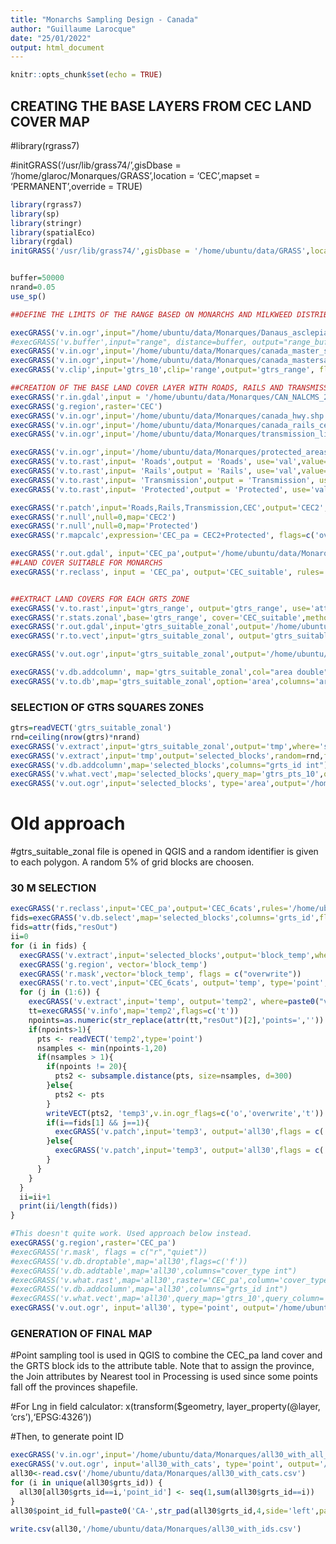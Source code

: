 ```yaml
---
title: "Monarchs Sampling Design - Canada"
author: "Guillaume Larocque"
date: "25/01/2022"
output: html_document
---
```


```r
knitr::opts_chunk$set(echo = TRUE)
```

## CREATING THE BASE LAYERS FROM CEC LAND COVER MAP
#library(rgrass7)

#initGRASS('/usr/lib/grass74/',gisDbase = '/home/glaroc/Monarques/GRASS',location = 'CEC',mapset = 'PERMANENT',override = TRUE)
```r
library(rgrass7)
library(sp)
library(stringr)
library(spatialEco)
library(rgdal)
initGRASS('/usr/lib/grass74/',gisDbase = '/home/ubuntu/data/GRASS',location = 'monarques',mapset = 'PERMANENT',override = TRUE)


buffer=50000
nrand=0.05
use_sp()

```


```r


##DEFINE THE LIMITS OF THE RANGE BASED ON MONARCHS AND MILKWEED DISTRIBUTION

execGRASS('v.in.ogr',input="/home/ubuntu/data/Monarques/Danaus_asclepias_intersected_range_only_cec.shp",output='range', flags=c('overwrite'))
#execGRASS('v.buffer',input="range", distance=buffer, output="range_buffer", flags=c('overwrite'))
execGRASS('v.in.ogr',input='/home/ubuntu/data/Monarques/canada_master_sample_poly_cec.shp', output='gtrs_10', flags=c('overwrite'))
execGRASS('v.in.ogr',input='/home/ubuntu/data/Monarques/canada_mastersample_cec.shp', output='gtrs_pts_10', flags=c('overwrite'))
execGRASS('v.clip',input='gtrs_10',clip='range',output='gtrs_range', flags=c('overwrite'))

````

```r
##CREATION OF THE BASE LAND COVER LAYER WITH ROADS, RAILS AND TRANSMISSION LINES
execGRASS('r.in.gdal',input = '/home/ubuntu/data/Monarques/CAN_NALCMS_2015_LC_30m_LAEA_mmu5pix_.tif',output = 'CEC', memory=100000, flags=c('overwrite'))
execGRASS('g.region',raster='CEC')
execGRASS('v.in.ogr',input='/home/ubuntu/data/Monarques/canada_hwy.shp', output= 'Roads', flags=c('overwrite'))
execGRASS('v.in.ogr',input='/home/ubuntu/data/Monarques/canada_rails_cec.shp', output= 'Rails', flags=c('overwrite'))
execGRASS('v.in.ogr',input='/home/ubuntu/data/Monarques/transmission_lines_OSM_CEC.gpkg', output= 'Transmission', flags=c('overwrite'))

execGRASS('v.in.ogr',input='/home/ubuntu/data/Monarques/protected_areas_canada_qc.shp', output= 'Protected', snap=1e-09, flags=c('overwrite'))
execGRASS('v.to.rast',input= 'Roads',output = 'Roads', use='val',value=20, memory=150000, flags=c('overwrite'))
execGRASS('v.to.rast',input= 'Rails',output = 'Rails', use='val',value=21, memory=150000, flags=c('overwrite'))
execGRASS('v.to.rast',input= 'Transmission',output = 'Transmission', use='val',value=22, memory=150000, flags=c('overwrite'))
execGRASS('v.to.rast',input= 'Protected',output = 'Protected', use='val',value=100, memory=150000, flags=c('overwrite'))

execGRASS('r.patch',input='Roads,Rails,Transmission,CEC',output='CEC2', flags=c('overwrite'))
execGRASS('r.null',null=0,map='CEC2')
execGRASS('r.null',null=0,map='Protected')
execGRASS('r.mapcalc',expression='CEC_pa = CEC2+Protected', flags=c('overwrite'))
```

```r
execGRASS('r.out.gdal', input='CEC_pa',output='/home/ubuntu/data/Monarques/cec_pa_lines.tif', format='GTiff',createopt="COMPRESS=DEFLATE", flags=c('overwrite'))
##LAND COVER SUITABLE FOR MONARCHS
execGRASS('r.reclass', input = 'CEC_pa', output='CEC_suitable', rules='/home/ubuntu/data/Monarques/cec_reclass.txt', flags=c('overwrite'))


##EXTRACT LAND COVERS FOR EACH GRTS ZONE
execGRASS('v.to.rast',input='gtrs_range', output='gtrs_range', use='attr',attribute_column='GRTS_ID',memory=150000, flags=c('overwrite'))
execGRASS('r.stats.zonal',base='gtrs_range', cover='CEC_suitable',method='sum',output='gtrs_suitable_zonal', flags=c('overwrite'))
execGRASS('r.out.gdal',input='gtrs_suitable_zonal',output='/home/ubuntu/data/Monarques/gtrs_suitable_zonal.tif', format='GTiff',createopt="COMPRESS=DEFLATE", flags=c('overwrite'))
execGRASS('r.to.vect',input='gtrs_suitable_zonal', output='gtrs_suitable_zonal',type='area',column='suitable', flags=c('overwrite'))

execGRASS('v.out.ogr',input='gtrs_suitable_zonal',output='/home/ubuntu/data/Monarques/gtrs_suitable_zonal.gpkg',type='area', flags=c('overwrite'))

execGRASS('v.db.addcolumn', map='gtrs_suitable_zonal',col="area double")
execGRASS('v.to.db',map='gtrs_suitable_zonal',option='area',columns='area')
```


### SELECTION OF GTRS SQUARES ZONES
```r
gtrs=readVECT('gtrs_suitable_zonal')
rnd=ceiling(nrow(gtrs)*nrand)
execGRASS('v.extract',input='gtrs_suitable_zonal',output='tmp',where='suitable>50000 AND area>99000000',flags=c('overwrite'))
execGRASS('v.extract',input='tmp',output='selected_blocks',random=rnd,flags=c('overwrite'))
execGRASS('v.db.addcolumn',map='selected_blocks',columns="grts_id int")
execGRASS('v.what.vect',map='selected_blocks',query_map='gtrs_pts_10',query_column='grts_id',column='grts_id')
execGRASS('v.out.ogr',input='selected_blocks', type='area',output='/home/ubuntu/data/Monarques/selected_blocks.gpkg', flags=c('overwrite'))

```



# Old approach
#gtrs_suitable_zonal file is opened in QGIS and a random identifier is given to each polygon. A random 5% of grid blocks are choosen. 



### 30 M SELECTION
```r
execGRASS('r.reclass',input='CEC_pa',output='CEC_6cats',rules='/home/ubuntu/data/Monarques/Monarques-repo/cec_reclass_6cats.txt',c('overwrite'))
fids=execGRASS('v.db.select',map='selected_blocks',columns='grts_id',flags=c("c","v"))
fids=attr(fids,"resOut")
ii=0
for (i in fids) {
  execGRASS('v.extract',input='selected_blocks',output='block_temp',where=paste0("grts_id=",i),flags = c('overwrite'))
  execGRASS('g.region', vector='block_temp')
  execGRASS('r.mask',vector='block_temp', flags = c("overwrite"))
  execGRASS('r.to.vect',input='CEC_6cats', output='temp', type='point',flags = c('overwrite'))
  for (j in (1:6)) {
    execGRASS('v.extract',input='temp', output='temp2', where=paste0("value=",j),flags = c('overwrite'))
    tt=execGRASS('v.info',map='temp2',flags=c('t'))
    npoints=as.numeric(str_replace(attr(tt,"resOut")[2],'points=',''))
    if(npoints>1){
      pts <- readVECT('temp2',type='point')
      nsamples <- min(npoints-1,20)
      if(nsamples > 1){
        if(npoints != 20){
          pts2 <- subsample.distance(pts, size=nsamples, d=300)
        }else{
          pts2 <- pts
        }
        writeVECT(pts2, 'temp3',v.in.ogr_flags=c('o','overwrite','t')) 
        if(i==fids[1] && j==1){
          execGRASS('v.patch',input='temp3', output='all30',flags = c('overwrite'))
        }else{
          execGRASS('v.patch',input='temp3', output='all30',flags = c('a','overwrite'))
        }
      }
    }
  }
  ii=ii+1
  print(ii/length(fids))
}

```

```r
#This doesn't quite work. Used approach below instead. 
execGRASS('g.region',raster='CEC_pa')
#execGRASS('r.mask', flags = c("r","quiet"))
#execGRASS('v.db.droptable',map='all30',flags=c('f'))
#execGRASS('v.db.addtable',map='all30',columns="cover_type int")
#execGRASS('v.what.rast',map='all30',raster='CEC_pa',column='cover_type')
#execGRASS('v.db.addcolumn',map='all30',columns="grts_id int")
#execGRASS('v.what.vect',map='all30',query_map='gtrs_10',query_column='grts_id',column='grts_id')
execGRASS('v.out.ogr', input='all30', type='point', output='/home/ubuntu/data/Monarques/all30.gpkg',flags=c('overwrite'))

```

### GENERATION OF FINAL MAP

#Point sampling tool is used in QGIS to combine the CEC_pa land cover and the GRTS block ids to the attribute table. Note that to assign the province, the Join attributes by Nearest tool in Processing is used since some points fall off the provinces shapefile. 

#For Lng in field calculator: x(transform($geometry, layer_property(@layer, 'crs'),'EPSG:4326'))

#Then, to generate point ID

```r
execGRASS('v.in.ogr',input='/home/ubuntu/data/Monarques/all30_with_all_cats.gpkg', output= 'all30_with_cats', flags=c('overwrite','o'))
execGRASS('v.out.ogr', input='all30_with_cats', type='point', output='/home/ubuntu/data/Monarques/all30_with_cats.csv',format='CSV',flags=c('overwrite'))
all30<-read.csv('/home/ubuntu/data/Monarques/all30_with_cats.csv')
for (i in unique(all30$grts_id)) {
  all30[all30$grts_id==i,'point_id'] <- seq(1,sum(all30$grts_id==i))
}
all30$point_id_full=paste0('CA-',str_pad(all30$grts_id,4,side='left',pad=0),'-',all30$point_id)

write.csv(all30,'/home/ubuntu/data/Monarques/all30_with_ids.csv')
```



